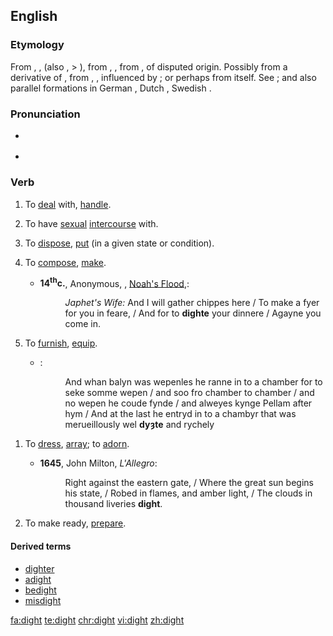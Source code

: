 ==English==

===Etymology===
From {{inh|en|enm|dighten}}, {{m|enm|dihten}}, (also {{m|enm|dyten}}, > {{l|en|dite}}), from {{inh|en|ang|dihtan}}, {{m|ang|dihtian||to set in order; dispose; arrange; appoint; direct; compose}}, from {{inh|en|gem-pro|*dihtōną||to compose; invent}}, of disputed origin. Possibly from a derivative of {{inh|en|gem-pro|*dīkaną||to arrange; create; perform}}, from {{inh|en|ine-pro|*dʰeyǵ-}}, {{m|ine-pro|*dʰeyǵʰ-||to knead; shape; mold; build}}, influenced by {{etyl|la|-}} {{m|la|dictāre}}; or perhaps from {{etyl|la|en}} {{m|la|dictāre||to dictate}} itself. See {{m|en|dictate}}; and also parallel formations in German {{m|de|dichten}}, Dutch {{m|nl|dichten}}, Swedish {{m|sv|dikta}}.

===Pronunciation===
* {{a|US|UK}} {{IPA|/daɪt/|lang=en}}
* {{rhymes|aɪt|lang=en}}

===Verb===
{{en-verb|dights|dighting|dight|past2=dighted}}

# {{label|en|obsolete|transitive}} To [[deal]] with, [[handle]].
# {{label|en|obsolete|transitive}} To have [[sexual]] [[intercourse]] with.
# {{label|en|obsolete|transitive}} To [[dispose]], [[put]] (in a given state or condition).
# {{label|en|obsolete|transitive}} To [[compose]], [[make]].
#* '''14<sup>th</sup>c.''', Anonymous, ''{{w|The Chester Mystery Plays}}'', [http://machias.edu/faculty/necastro/drama/chester/play_03.html Noah's Flood],:
#*: ''Japhet's Wife:'' And I will gather chippes here / To make a fyer for you in feare, / And for to '''dighte''' your dinnere / Agayne you come in.
# {{label|en|archaic|transitive}} To [[furnish]], [[equip]].
#* {{RQ:Mlry MrtDrthr|4.15|2|II|xv}}:
#*: And whan balyn was wepenles he ranne in to a chamber for to seke somme wepen / and soo fro chamber to chamber / and no wepen he coude fynde / and alweyes kynge Pellam after hym / And at the last he entryd in to a chambyr that was merueillously wel '''dyȝte''' and rychely
<!--Prior quote:#*:And at the last he entryd in to a chambyr that was merueillously wel '''dyzte''' and rychely, and a bedde arayed with clothe of gold-->
# {{label|en|archaic|transitive}} To [[dress]], [[array]]; to [[adorn]].
#* '''1645''', John Milton, ''L'Allegro'':
#*: Right against the eastern gate, / Where the great sun begins his state, / Robed in flames, and amber light, / The clouds in thousand liveries '''dight'''{{nb...}}.
# {{label|en|archaic|transitive}} To make ready, [[prepare]].

====Derived terms====
* [[dighter]]
* [[adight]]
* [[bedight]]
* [[misdight]]

[[fa:dight]]
[[te:dight]]
[[chr:dight]]
[[vi:dight]]
[[zh:dight]]